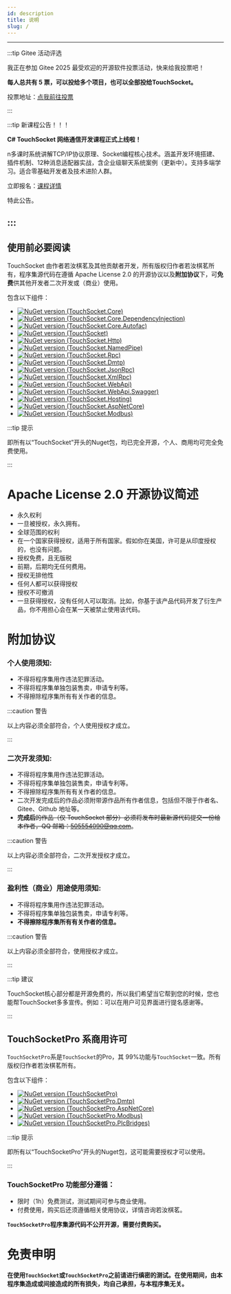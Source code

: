 ```yaml
---
id: description
title: 说明
slug: /
---
```



---

:::tip Gitee 活动评选

我正在参加 Gitee 2025 最受欢迎的开源软件投票活动，快来给我投票吧！

**每人总共有 5 票，可以投给多个项目，也可以全部投给TouchSocket。**

投票地址：[点我前往投票](https://gitee.com/activity/2025opensource?ident=IYFARH)

:::  

:::tip 新课程公告！！！

**C# TouchSocket 网络通信开发课程正式上线啦！**

n多课时系统讲解TCP/IP协议原理、Socket编程核心技术。涵盖开发环境搭建、插件机制、12种消息适配器实战，含企业级聊天系统案例（更新中）。支持多端学习。适合零基础开发者及技术进阶人群。

立即报名：[课程详情](./video.mdx)


特此公告。

:::  
---

## 使用前必要阅读

TouchSocket 由作者若汝棋茗及其他贡献者开发，所有版权归作者若汝棋茗所有，程序集源代码在遵循 Apache License 2.0 的开源协议以及**附加协议**下，可**免费**供其他开发者二次开发或（商业）使用。

包含以下组件：

- [![NuGet version (TouchSocket.Core)](https://img.shields.io/nuget/v/TouchSocket.Core.svg?label=TouchSocket.Core)](https://www.nuget.org/packages/TouchSocket.Core)
- [![NuGet version (TouchSocket.Core.DependencyInjection)](https://img.shields.io/nuget/v/TouchSocket.Core.DependencyInjection.svg?label=TouchSocket.Core.DependencyInjection)](https://www.nuget.org/packages/TouchSocket.Core.DependencyInjection)
- [![NuGet version (TouchSocket.Core.Autofac)](https://img.shields.io/nuget/v/TouchSocket.Core.Autofac.svg?label=TouchSocket.Core.Autofac)](https://www.nuget.org/packages/TouchSocket.Core.Autofac)
- [![NuGet version (TouchSocket)](https://img.shields.io/nuget/v/TouchSocket.svg?label=TouchSocket)](https://www.nuget.org/packages/TouchSocket)
- [![NuGet version (TouchSocket.Http)](https://img.shields.io/nuget/v/TouchSocket.Http.svg?label=TouchSocket.Http)](https://www.nuget.org/packages/TouchSocket.Http)
- [![NuGet version (TouchSocket.NamedPipe)](https://img.shields.io/nuget/v/TouchSocket.NamedPipe.svg?label=TouchSocket.NamedPipe)](https://www.nuget.org/packages/TouchSocket.NamedPipe)
- [![NuGet version (TouchSocket.Rpc)](https://img.shields.io/nuget/v/TouchSocket.Rpc.svg?label=TouchSocket.Rpc)](https://www.nuget.org/packages/TouchSocket.Rpc)
- [![NuGet version (TouchSocket.Dmtp)](https://img.shields.io/nuget/v/TouchSocket.Dmtp.svg?label=TouchSocket.Dmtp)](https://www.nuget.org/packages/TouchSocket.Dmtp)
- [![NuGet version (TouchSocket.JsonRpc)](https://img.shields.io/nuget/v/TouchSocket.JsonRpc.svg?label=TouchSocket.JsonRpc)](https://www.nuget.org/packages/TouchSocket.JsonRpc)
- [![NuGet version (TouchSocket.XmlRpc)](https://img.shields.io/nuget/v/TouchSocket.XmlRpc.svg?label=TouchSocket.XmlRpc)](https://www.nuget.org/packages/TouchSocket.XmlRpc)
- [![NuGet version (TouchSocket.WebApi)](https://img.shields.io/nuget/v/TouchSocket.WebApi.svg?label=TouchSocket.WebApi)](https://www.nuget.org/packages/TouchSocket.WebApi)
- [![NuGet version (TouchSocket.WebApi.Swagger)](https://img.shields.io/nuget/v/TouchSocket.WebApi.Swagger.svg?label=TouchSocket.WebApi.Swagger)](https://www.nuget.org/packages/TouchSocket.WebApi.Swagger)
- [![NuGet version (TouchSocket.Hosting)](https://img.shields.io/nuget/v/TouchSocket.Hosting.svg?label=TouchSocket.Hosting)](https://www.nuget.org/packages/TouchSocket.Hosting)
- [![NuGet version (TouchSocket.AspNetCore)](https://img.shields.io/nuget/v/TouchSocket.AspNetCore.svg?label=TouchSocket.AspNetCore)](https://www.nuget.org/packages/TouchSocket.AspNetCore)
- [![NuGet version (TouchSocket.Modbus)](https://img.shields.io/nuget/v/TouchSocket.Modbus.svg?label=TouchSocket.Modbus)](https://www.nuget.org/packages/TouchSocket.Modbus)

:::tip 提示

即所有以“TouchSocket”开头的Nuget包，均已完全开源，个人、商用均可完全免费使用。

:::  

# Apache License 2.0 开源协议简述

- 永久权利
- 一旦被授权，永久拥有。
- 全球范围的权利
- 在一个国家获得授权，适用于所有国家。假如你在美国，许可是从印度授权的，也没有问题。
- 授权免费，且无版税
- 前期，后期均无任何费用。
- 授权无排他性
- 任何人都可以获得授权
- 授权不可撤消
- 一旦获得授权，没有任何人可以取消。比如，你基于该产品代码开发了衍生产品，你不用担心会在某一天被禁止使用该代码。

# 附加协议

<a name="qLp3q"></a>

### 个人使用须知:

- 不得将程序集用作违法犯罪活动。
- 不得将程序集单独包装售卖，申请专利等。
- 不得擦除程序集所有有关作者的信息。

:::caution 警告

以上内容必须全部符合，个人使用授权才成立。

:::  

### 二次开发须知:

- 不得将程序集用作违法犯罪活动。
- 不得将程序集单独包装售卖，申请专利等。
- 不得擦除程序集所有有关作者的信息。
- 二次开发完成后的作品必须附带源作品所有作者信息，包括但不限于作者名、Gitee、Github 地址等。
- ~~**完成后**的作品（仅 TouchSocket 部分）必须将发布时最新源代码提交一份给本作者，QQ 邮箱：505554090@qq.com~~。

:::caution 警告

以上内容必须全部符合，二次开发授权才成立。

:::  

### 盈利性（商业）用途使用须知:

- 不得将程序集用作违法犯罪活动。
- 不得将程序集单独包装售卖，申请专利等。
- **不得擦除程序集所有有关作者的信息。**

:::caution 警告

以上内容必须全部符合，使用授权才成立。

:::  

:::tip 建议

TouchSocket核心部分都是开源免费的，所以我们希望当它帮到您的时候，您也能帮TouchSocket多多宣传。例如：可以在用户可见界面进行提名感谢等。

:::  

## TouchSocketPro 系商用许可

`TouchSocketPro`系是`TouchSocket`的Pro，其 99%功能与`TouchSocket`一致。所有版权归作者若汝棋茗所有。

包含以下组件：

- [![NuGet version (TouchSocketPro)](https://img.shields.io/nuget/v/TouchSocketPro.svg?label=TouchSocketPro)](https://www.nuget.org/packages/TouchSocketPro)
- [![NuGet version (TouchSocketPro.Dmtp)](https://img.shields.io/nuget/v/TouchSocketPro.Dmtp.svg?label=TouchSocketPro.Dmtp)](https://www.nuget.org/packages/TouchSocketPro.Dmtp)
- [![NuGet version (TouchSocketPro.AspNetCore)](https://img.shields.io/nuget/v/TouchSocketPro.AspNetCore.svg?label=TouchSocketPro.AspNetCore)](https://www.nuget.org/packages/TouchSocketPro.AspNetCore)
- [![NuGet version (TouchSocketPro.Modbus)](https://img.shields.io/nuget/v/TouchSocketPro.Modbus.svg?label=TouchSocketPro.Modbus)](https://www.nuget.org/packages/TouchSocketPro.Modbus)
- [![NuGet version (TouchSocketPro.PlcBridges)](https://img.shields.io/nuget/v/TouchSocketPro.PlcBridges.svg?label=TouchSocketPro.PlcBridges)](https://www.nuget.org/packages/TouchSocketPro.PlcBridges)

:::tip 提示

即所有以“TouchSocketPro”开头的Nuget包，这可能需要授权才可以使用。

:::  

### TouchSocketPro 功能部分遵循：

- 限时（1h）免费测试，测试期间可参与商业使用。
- 付费使用，购买后还须遵循相关使用协议，详情咨询若汝棋茗。

**`TouchSocketPro`程序集源代码不公开开源，需要付费购买。**

# 免责申明

**在使用`TouchSocket`**或**`TouchSocketPro`之前请进行缜密的测试。在使用期间，由本程序集造成或间接造成的所有损失，均自己承担，与本程序集无关。**
